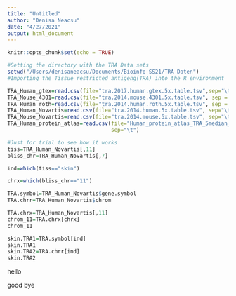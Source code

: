```yaml
---
title: "Untitled"
author: "Denisa Neacsu"
date: "4/27/2021"
output: html_document
---
```


```r
knitr::opts_chunk$set(echo = TRUE)
```


```r
#Setting the directory with the TRA Data sets
setwd("/Users/denisaneacsu/Documents/Bioinfo SS21/TRA Daten")
#Importing the Tissue restricted antigeng(TRA) into the R environment

TRA_Human_gtex=read.csv(file="tra.2017.human.gtex.5x.table.tsv",sep="\t")
TRA_Mouse_4301=read.csv(file="tra.2014.mouse.4301.5x.table.tsv", sep = "\t")
TRA_Human_roth=read.csv(file="tra.2014.human.roth.5x.table.tsv", sep = "\t")
TRA_Human_Novartis=read.csv(file="tra.2014.human.5x.table.tsv", sep="\t")
TRA_Mouse_Novartis=read.csv(file="tra.2014.mouse.5x.table.tsv", sep="\t")
TRA_Human_protein_atlas=read.csv(file="Human_protein_atlas_TRA_5median_genes_annotated.tsv",
                                 sep="\t")

```

```r
#Just for trial to see how it works
tiss=TRA_Human_Novartis[,11]
bliss_chr=TRA_Human_Novartis[,7]

ind=which(tiss=="skin")

chrx=which(bliss_chr=="11")

TRA.symbol=TRA_Human_Novartis$gene.symbol
TRA.chrr=TRA_Human_Novartis$chrom

TRA.chrx=TRA_Human_Novartis[,11]
chrom_11=TRA.chrx[chrx]
chrom_11

skin.TRA1=TRA.symbol[ind]
skin.TRA1
skin.TRA2=TRA.chrr[ind]
skin.TRA2

```

hello

good bye
